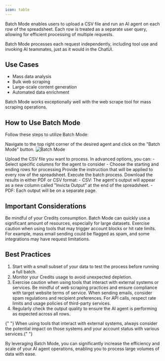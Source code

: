 ```yaml
---
icon: table
---
```


Batch Mode enables users to upload a CSV file and run an AI agent on each row of the spreadsheet. Each row is treated as a separate user query, allowing for efficient processing of multiple requests.

<Note>
  Batch Mode processes each request independently, including tool use and
  invoking AI teammates, just as it would in the ChatUI.
</Note>

## Use Cases

- Mass data analysis
- Bulk web scraping
- Large-scale content generation
- Automated data enrichment

<Tip>
  Batch Mode works exceptionally well with the web scrape tool for mass scraping
  operations.
</Tip>

## How to Use Batch Mode

Follow these steps to utilize Batch Mode:

<Steps>
  <Step title="Access Batch Mode">
    Navigate to the top right corner of the desired agent and click on the
    "Batch Mode" button.
        <Frame>
          <img src="/platform-capabilities/batch-mode-icon.png" className="rounded-xl" alt="Batch Mode" />
        </Frame>
  </Step>

  <Step title="Upload CSV">Upload the CSV file you want to process.</Step>
  <Step title="Configure Advanced Options (Optional)">
    In advanced options, you can: 
    - Select specific columns for the agent to
    consider 
    - Choose the starting and ending rows for processing
  </Step>
  <Step title="Enter Instructions">
    Provide the instruction that will be applied to every row of the
    spreadsheet.
  </Step>
  <Step title="Run the Batch">Execute the batch process.</Step>
  <Step title="Download Results">
    Download the results in either PDF or CSV format: - CSV: The agent's output
    will appear as a new column called "Invicta Output" at the end of the
    spreadsheet. - PDF: Each output will be on a separate page.
  </Step>
</Steps>

## Important Considerations

<Warning>
  Be mindful of your Credits consumption. Batch Mode can quickly use a
  significant amount of resources, especially for large datasets.
</Warning>

<Warning>
  Exercise caution when using tools that may trigger account blocks or hit rate
  limits. For example, mass email sending could be flagged as spam, and some
  integrations may have request limitations.
</Warning>

## Best Practices

1. Start with a small subset of your data to test the process before running a full batch.
2. Monitor your Credits usage to avoid unexpected depletion.
3. Exercise caution when using tools that interact with external systems or services. Be mindful of web scraping practices and ensure compliance with target website terms of service. When sending emails, consider spam regulations and recipient preferences. For API calls, respect rate limits and usage policies of third-party services.
4. Regularly check the output quality to ensure the AI agent is performing as expected across all rows.

<Info>
  {" "}
  When using tools that interact with external systems, always consider the potential
  impact on those systems and your account status with various services.{" "}
</Info>

By leveraging Batch Mode, you can significantly increase the efficiency and scale of your AI agent operations, enabling you to process large volumes of data with ease.
